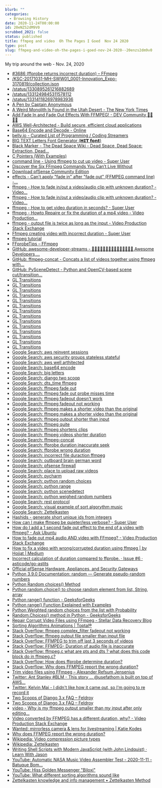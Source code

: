 ```yaml
---
blurb: ""
categories:
  - Browsing History
date: 2020-11-24T00:00:00
id: 20eNZS2dM9V0
scrubbed_2021: false
status: published
title: ffmpeg and video  Oh The Pages I Goed  Nov 24 2020
type: post
slug: ffmpeg-and-video-oh-the-pages-i-goed-nov-24-2020--20enzs2dm9v0
---
```


My trip around the web - Nov. 24, 2020

- [#3686 (ffprobe returns incorrect duration) – FFmpeg](https://trac.ffmpeg.org/ticket/3686)
- [/KSC-20171031-MH-SWW01_0001-Innovation_Expo-3170819/collection.json](https://images-assets.nasa.gov/video/KSC-20171031-MH-SWW01_0001-Innovation_Expo-3170819/collection.json)
- [/status/1330895261216882689](https://twitter.com/JackEllis/status/1330895261216882689)
- [/status/1331249845311578112](https://twitter.com/statefulwidget/status/1331249845311578112)
- [/status/1331411826978983936](https://twitter.com/maxcell/status/1331411826978983936)
- [A Pen by Captain Anonymous](https://codepen.io/anon/pen/vqGmBX)
- [A Weird Monolith Is Found in the Utah Desert - The New York Times](https://www.nytimes.com/2020/11/24/us/Utah-monolith-red-rock-country.html)
- [Add Fade In and Fade Out Effects With FFMPEG! - DEV Community 👩‍💻👨‍💻](https://dev.to/dak425/add-fade-in-and-fade-out-effects-with-ffmpeg-2bj7)
- [AWS Well-Architected - Build secure, efficient cloud applications](https://aws.amazon.com/architecture/well-architected/?wa-lens-whitepapers.sort-by=item.additionalFields.sortDate&wa-lens-whitepapers.sort-order=desc)
- [Base64 Encode and Decode - Online](https://www.base64encode.org/)
- [belly.io - Curated List of Programming / Coding Streamers](https://belly.io/programming)
- [BIG TEXT Letters Font Generator (𝗛𝗜𝗧 𝗳𝗼𝗻𝘁)](https://fsymbols.com/generators/tarty/)
- [Black Marker - The Dead Space Wiki - Dead Space, Dead Space: Extraction, Dead...](https://deadspace.fandom.com/wiki/Black_Marker)
- [C Pointers (With Examples)](https://www.programiz.com/c-programming/c-pointers)
- [command line - Using ffmpeg to cut up video - Super User](https://superuser.com/questions/138331/using-ffmpeg-to-cut-up-video)
- [Discover the Six FFmpeg Commands You Can’t Live Without](https://www.streamingmedia.com/Articles/ReadArticle.aspx?ArticleID=133179)
- [Download pfSense Community Edition](https://www.pfsense.org/download/)
- [effects - Can't apply "fade in" after "fade out" (FFMPEG command line) -...](https://video.stackexchange.com/questions/28676/cant-apply-fade-in-after-fade-out-ffmpeg-command-line)
- [ffmpeg - How to fade in/out a video/audio clip with unknown duration? - Video...](https://video.stackexchange.com/questions/19867/how-to-fade-in-out-a-video-audio-clip-with-unknown-duration/19871)
- [ffmpeg - How to fade in/out a video/audio clip with unknown duration? - Video...](https://video.stackexchange.com/questions/19867/how-to-fade-in-out-a-video-audio-clip-with-unknown-duration)
- [ffmpeg - How to get video duration in seconds? - Super User](https://superuser.com/questions/650291/how-to-get-video-duration-in-seconds/945604)
- [ffmpeg - Howto Repaire or fix the duration of a mp4 video - Video Production...](https://video.stackexchange.com/questions/19784/howto-repaire-or-fix-the-duration-of-a-mp4-video)
- [ffmpeg - output file is twice as long as the input - Video Production Stack Exchange](https://video.stackexchange.com/questions/18907/ffmpeg-output-file-is-twice-as-long-as-the-input)
- [Ffmpeg creating video with incorrect duration - Super User](https://superuser.com/questions/1432667/ffmpeg-creating-video-with-incorrect-duration)
- [ffmpeg tutorial](http://dranger.com/ffmpeg/tutorial05.html)
- [FFprobeTips – FFmpeg](https://trac.ffmpeg.org/wiki/FFprobeTips#Formatcontainerduration)
- [GitHub: awesome-developer-streams - 👩🏿‍💻👨🏾‍💻👩🏼‍💻👨🏽‍💻👩🏻‍💻 Awesome Developers,...](https://github.com/bnb/awesome-developer-streams)
- [GitHub: ffmpeg-concat - Concats a list of videos together using ffmpeg with...](https://github.com/transitive-bullshit/ffmpeg-concat)
- [GitHub: PySceneDetect - Python and OpenCV-based scene cut/transition...](https://github.com/Breakthrough/PySceneDetect)
- [GL Transitions](https://gl-transitions.com/editor/fade)
- [GL Transitions](https://gl-transitions.com/editor/crosswarp)
- [GL Transitions](https://gl-transitions.com/editor/swap)
- [GL Transitions](https://gl-transitions.com/gallery)
- [GL Transitions](https://gl-transitions.com/editor/fadegrayscale)
- [GL Transitions](https://gl-transitions.com/editor/circleopen)
- [GL Transitions](https://gl-transitions.com/editor/directionalwarp)
- [GL Transitions](https://gl-transitions.com/editor/directionalwipe)
- [GL Transitions](https://gl-transitions.com/editor/CrossZoom)
- [GL Transitions](https://gl-transitions.com/editor/Dreamy)
- [GL Transitions](https://gl-transitions.com/editor/squareswire)
- [GL Transitions](https://gl-transitions.com/editor/angular)
- [GL Transitions](https://gl-transitions.com/editor/Radial)
- [GL Transitions](https://gl-transitions.com/editor/cube)
- [Google Search: aws reinvent sessions](https://www.google.com/search?client=safari&rls=en&q=aws+reinvent+sessions&ie=UTF-8&oe=UTF-8)
- [Google Search: aws security groups stateless stateful](https://www.google.com/search?client=safari&rls=en&q=aws+security+groups+stateless+stateful&ie=UTF-8&oe=UTF-8)
- [Google Search: aws well arthitected](https://www.google.com/search?client=safari&rls=en&q=aws+well+arthitected&ie=UTF-8&oe=UTF-8)
- [Google Search: base64 encode](https://www.google.com/search?client=safari&rls=en&q=base64+encode&ie=UTF-8&oe=UTF-8)
- [Google Search: big letters](https://www.google.com/search?client=safari&rls=en&q=big+letters&ie=UTF-8&oe=UTF-8)
- [Google Search: django two scoop](https://www.google.com/search?client=safari&rls=en&q=django+two+scoop&ie=UTF-8&oe=UTF-8)
- [Google Search: dts_time ffmpeg](https://www.google.com/search?client=safari&rls=en&q=dts_time+ffmpeg&ie=UTF-8&oe=UTF-8)
- [Google Search: ffmpeg fade out](https://www.google.com/search?client=safari&rls=en&q=ffmpeg+fade+out&ie=UTF-8&oe=UTF-8)
- [Google Search: ffmpeg fade out probe misses time](https://www.google.com/search?client=safari&rls=en&q=ffmpeg+fade+out+probe+misses+time&ie=UTF-8&oe=UTF-8)
- [Google Search: ffmpeg fadeout doesn't work](https://www.google.com/search?client=safari&rls=en&q=ffmpeg+fadeout+doesn%27t+work&ie=UTF-8&oe=UTF-8)
- [Google Search: ffmpeg fadeout not working](https://www.google.com/search?client=safari&rls=en&q=ffmpeg+fadeout+not+working&ie=UTF-8&oe=UTF-8)
- [Google Search: ffmpeg makes a shorter video than the original](https://www.google.com/search?client=safari&rls=en&q=ffmpeg+makes+a+shorter+video+than+the+original&ie=UTF-8&oe=UTF-8)
- [Google Search: ffmpeg makes a shorter video than the original](https://www.google.com/search?q=ffmpeg+makes+a+shorter+video+than+the+original&newwindow=1&client=safari&rls=en&ei=d569X5acMvqYwbkPp4ef-AY&start=10&sa=N&ved=2ahUKEwjWs5_asZztAhV6TDABHafDB28Q8NMDegQIEBBH&biw=1440&bih=734)
- [Google Search: ffmpeg output shorter than input](https://www.google.com/search?newwindow=1&client=safari&rls=en&ei=zkm9X9PTJ-CrwbkPsYKu6AY&q=ffmpeg+output+shorter+than+input&oq=ffmpeg+output+shorter+than+input&gs_lcp=CgZwc3ktYWIQAzIFCCEQoAE6BAgAEEc6CAgAEMkDEJECOgUIABCRAjoECAAQQzoCCAA6BwgAEMkDEEM6BQgAELEDOgUIABDJAzoJCAAQyQMQFhAeOgYIABAWEB46BQghEKsCOggIIRAWEB0QHjoHCCEQChCgAVDGUVj2dWDJeGgBcAJ4AIABjwGIAeUVkgEFMTUuMTOYAQCgAQGqAQdnd3Mtd2l6yAEIwAEB&sclient=psy-ab&ved=0ahUKEwjT8tX74JvtAhXgVTABHTGBC20Q4dUDCAw&uact=5)
- [Google Search: ffmpeg quite](https://www.google.com/search?client=safari&rls=en&q=ffmpeg+quite&ie=UTF-8&oe=UTF-8)
- [Google Search: ffmpeg shortens clips](https://www.google.com/search?client=safari&rls=en&q=ffmpeg+shortens+clips&ie=UTF-8&oe=UTF-8)
- [Google Search: ffmpeg videos shorter duration](https://www.google.com/search?client=safari&rls=en&q=ffmpeg+videos+shorter+duration&ie=UTF-8&oe=UTF-8)
- [Google Search: ffmpeg-concat](https://www.google.com/search?client=safari&rls=en&q=ffmpeg-concat&ie=UTF-8&oe=UTF-8)
- [Google Search: ffprobe duration inaccurate seek](https://www.google.com/search?newwindow=1&client=safari&rls=en&ei=lKG9X4iFFd-FwbkP-oWd8A4&q=ffprobe+duration+inaccurate+seek+&oq=ffprobe+duration+inaccurate+seek+&gs_lcp=CgZwc3ktYWIQAzIFCAAQzQIyBQgAEM0CMgUIABDNAjoECAAQRzoJCAAQyQMQFhAeOggIIRAWEB0QHjoFCCEQoAFQs0xY0FdglVloAHACeACAAccBiAH4BpIBAzAuNpgBAKABAaoBB2d3cy13aXrIAQjAAQE&sclient=psy-ab&ved=0ahUKEwiIn4fWtJztAhXfQjABHfpCB-4Q4dUDCAw&uact=5)
- [Google Search: ffprobe wrong duration](https://www.google.com/search?client=safari&rls=en&q=ffprobe+wrong+duration&ie=UTF-8&oe=UTF-8)
- [Google Search: incorrect file duraction ffmpeg](https://www.google.com/search?client=safari&rls=en&q=incorrect+file+duraction+ffmpeg&ie=UTF-8&oe=UTF-8)
- [Google Search: outboard brain german word](https://www.google.com/search?newwindow=1&client=safari&rls=en&ei=m5q9X-f3NPThxgHl_YKQCg&q=outboard+brain+german+word&oq=outboard+brain+german+word&gs_lcp=CgZwc3ktYWIQAzIICCEQFhAdEB46CQgAEMkDEBYQHjoFCCEQoAE6BQghEKsCUOUOWJk2YKM3aABwAHgAgAGmBYgB4heSAQswLjUuMC41LjAuMZgBAKABAaoBB2d3cy13aXrAAQE&sclient=psy-ab&ved=0ahUKEwinsZODrpztAhX0sDEKHeW-AKIQ4dUDCAw&uact=5)
- [Google Search: pfsense firewall](https://www.google.com/search?client=safari&rls=en&q=pfsense+firewall&ie=UTF-8&oe=UTF-8)
- [Google Search: place to upload raw videos](https://www.google.com/search?client=safari&rls=en&q=place+to+upload+raw+videos&ie=UTF-8&oe=UTF-8)
- [Google Search: pycharm](https://www.google.com/search?client=safari&rls=en&q=pycharm&ie=UTF-8&oe=UTF-8)
- [Google Search: python random choices](https://www.google.com/search?client=safari&rls=en&q=python+random+choices&ie=UTF-8&oe=UTF-8)
- [Google Search: python range](https://www.google.com/search?client=safari&rls=en&q=python+range&ie=UTF-8&oe=UTF-8)
- [Google Search: python scenedetect](https://www.google.com/search?client=safari&rls=en&q=python+scenedetect&ie=UTF-8&oe=UTF-8)
- [Google Search: python weighed random numbers](https://www.google.com/search?client=safari&rls=en&q=python+weighed+random+numbers&ie=UTF-8&oe=UTF-8)
- [Google Search: rest protocol](https://www.google.com/search?client=safari&rls=en&q=rest+protocol&ie=UTF-8&oe=UTF-8)
- [Google Search: visual example of sort algorythm music](https://www.google.com/search?newwindow=1&client=safari&rls=en&ei=lVW9X8XLDPWUwbkPzLmGoAU&q=visual+example+of+sort+algorythm+music+&oq=visual+example+of+sort+algorythm+music+&gs_lcp=CgZwc3ktYWIQAzIHCCEQChCgATIHCCEQChCgATIHCCEQChCgATIFCCEQqwI6BAgAEEc6CAghEBYQHRAeUL_5Alj1hQNgt4wDaABwAXgAgAGsAYgB8AaSAQMxLjaYAQCgAQGqAQdnd3Mtd2l6yAEIwAEB&sclient=psy-ab&ved=0ahUKEwiF6o-Z7JvtAhV1SjABHcycAVQQ4dUDCAw&uact=5)
- [Google Search: Zettelkasten](https://www.google.com/search?client=safari&rls=en&q=Zettelkasten&ie=UTF-8&oe=UTF-8)
- [Hashids - generate short unique ids from integers](https://hashids.org/)
- [How can I make ffmpeg be quieter/less verbose? - Super User](https://superuser.com/questions/326629/how-can-i-make-ffmpeg-be-quieter-less-verbose)
- [How do I add a 1 second fade out effect to the end of a video with ffmpeg? - Ask Ubuntu](https://askubuntu.com/questions/1128754/how-do-i-add-a-1-second-fade-out-effect-to-the-end-of-a-video-with-ffmpeg)
- [How to fade out mp4 audio AND video with FFmpeg? - Video Production Stack Exchange](https://video.stackexchange.com/questions/22085/how-to-fade-out-mp4-audio-and-video-with-ffmpeg)
- [How to fix a video with wrong/corrupted duration using ffmpeg | by Hojjat | Medium](https://medium.com/@HojjatA/how-to-fix-a-video-with-wrong-corrupted-duration-using-ffmpeg-f98b4e78a27)
- [Incorrect calculation of duration compared to ffprobe. · Issue #6 · asticode/go-astits](https://github.com/asticode/go-astits/issues/6)
- [Official pfSense Hardware, Appliances, and Security Gateways](https://www.pfsense.org/products/)
- [Python 3.9.0 Documentation: random — Generate pseudo-random numbers](https://docs.python.org/3/library/random.html)
- [Python Random choices() Method](https://www.w3schools.com/python/ref_random_choices.asp)
- [Python random.choice() to choose random element from list, String, array](https://pynative.com/python-random-choice/)
- [Python range() function - GeeksforGeeks](https://www.geeksforgeeks.org/python-range-function/)
- [Python range() Function Explained with Examples](https://pynative.com/python-range-function/)
- [Python Weighted random choices from the list with Probability](https://pynative.com/python-weighted-random-choices-with-probability/)
- [Random.Choices() method in Python - GeeksforGeeks](https://www.geeksforgeeks.org/random-choices-method-in-python/)
- [Repair Corrupt Video Files using FFmpeg - Stellar Data Recovery Blog](https://www.stellarinfo.com/blog/repair-corrupt-videos-using-ffmpeg/)
- [Sorting Algorithms Animations | Toptal®](https://www.toptal.com/developers/sorting-algorithms)
- [Stack Overflow: ffmpeg complex_filter fadeout not working](https://stackoverflow.com/questions/29573851/ffmpeg-complex-filter-fadeout-not-working)
- [Stack Overflow: ffmpeg output file smaller than input file](https://stackoverflow.com/questions/61568535/ffmpeg-output-file-smaller-than-input-file)
- [Stack Overflow: FFMPEG to trim off last 3 seconds of videos](https://stackoverflow.com/questions/55334909/ffmpeg-to-trim-off-last-3-seconds-of-videos)
- [Stack Overflow: FFMPEG- Duration of audio file is inaccurate](https://stackoverflow.com/questions/32598792/ffmpeg-duration-of-audio-file-is-inaccurate)
- [Stack Overflow: ffmpeg.c what are pts and dts ? what does this code block do in ffmpeg.c?](https://stackoverflow.com/questions/6044330/ffmpeg-c-what-are-pts-and-dts-what-does-this-code-block-do-in-ffmpeg-c)
- [Stack Overflow: How does ffprobe determine duration?](https://stackoverflow.com/questions/30582452/how-does-ffprobe-determine-duration)
- [Stack Overflow: Why does FFMPEG report the wrong duration?](https://stackoverflow.com/questions/1007915/why-does-ffmpeg-report-the-wrong-duration)
- [Trim video files using FFmpeg – Alexander Refsum Jensenius](https://www.arj.no/2018/05/18/trimvideo/)
- [Twitter: Ant Stanley #BLM - This story ... @usefathom is built on top of AWS...](https://twitter.com/IamStan/status/1331209304779722757?s=20)
- [Twitter: Kelvin Mai - I didn't like how it came out, so I'm going to re record it ](https://twitter.com/kelvinmai/status/1331406710674624512)
- [Two Scoops of Django 3.x FAQ – Feldroy](https://www.feldroy.com/pages/two-scoops-of-django-3-x-faq)
- [Two Scoops of Django 3.x FAQ – Feldroy](https://www.feldroy.com/pages/two-scoops-of-django-3-x-faq#toc)
- [video - Why is my ffmpeg output smaller than my input after only editing...](https://superuser.com/questions/1273569/why-is-my-ffmpeg-output-smaller-than-my-input-after-only-editing-metadata)
- [Video converted by FFMPEG has a different duration, why? - Video Production Stack Exchange](https://video.stackexchange.com/questions/15581/video-converted-by-ffmpeg-has-a-different-duration-why)
- [Wanted: mirrorless camera & lens for livestreaming | Katie Kodes](https://katiekodes.com/wanted-mirrorless-webcam/)
- [Why does FFMPEG report the wrong duration?](https://www.xspdf.com/resolution/50747510.html)
- [Wikipedia: Video compression picture types](https://en.wikipedia.org/wiki/Video_compression_picture_types)
- [Wikipedia: Zettelkasten](https://en.wikipedia.org/wiki/Zettelkasten)
- [Writing Shell Scripts with Modern JavaScript (with John Lindquist) · Learn With Jason](https://www.learnwithjason.dev/writing-shell-scripts-with-modern-javascript)
- [YouTube: Automatic NASA Music Video Assembler Test - 2020-11-11 - Batuque Bom...](https://www.youtube.com/watch?v=_qska1R4Roc&t=101s)
- [YouTube: Hiss Golden Messenger "Biloxi"](https://www.youtube.com/watch?v=Hrfx6-Im_0U)
- [YouTube: What different sorting algorithms sound like](https://www.youtube.com/watch?v=t8g-iYGHpEA)
- [Zettelkasten knowledge and info management • Zettelkasten Method](https://zettelkasten.de/)